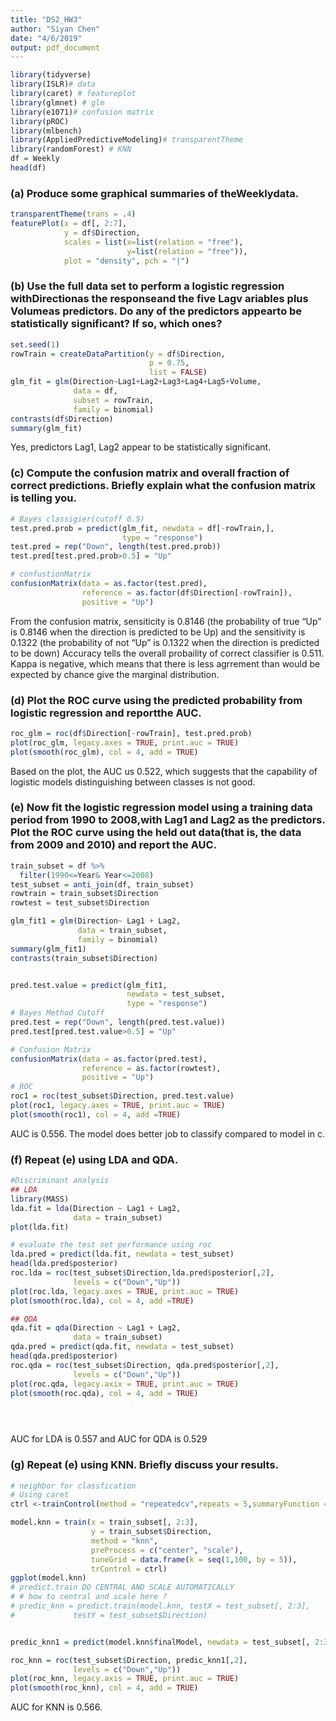 ```yaml
---
title: "DS2_HW3"
author: "Siyan Chen"
date: "4/6/2019"
output: pdf_document
---
```


```r
library(tidyverse)
library(ISLR)# data
library(caret) # featureplot
library(glmnet) # glm
library(e1071)# confusion matrix
library(pROC)
library(mlbench)
library(AppliedPredictiveModeling)# transparentTheme
library(randomForest) # KNN
df = Weekly
head(df)
```

### (a)  Produce some graphical summaries of theWeeklydata.

```r
transparentTheme(trans = .4)
featurePlot(x = df[, 2:7],
            y = df$Direction,
            scales = list(x=list(relation = "free"),
                          y=list(relation = "free")),
            plot = "density", pch = "|")
```

### (b) Use the full data set to perform a logistic regression withDirectionas the responseand the five Lagv ariables plus Volumeas predictors.  Do any of the predictors appearto be statistically significant?  If so, which ones?

```r
set.seed(1)
rowTrain = createDataPartition(y = df$Direction,
                               p = 0.75,
                               list = FALSE)
glm_fit = glm(Direction~Lag1+Lag2+Lag3+Lag4+Lag5+Volume,
              data = df,
              subset = rowTrain,
              family = binomial)
contrasts(df$Direction)
summary(glm_fit)
```
Yes, predictors Lag1, Lag2 appear to be statistically significant.

### (c)  Compute  the  confusion  matrix  and  overall  fraction  of  correct  predictions.   Briefly explain what the confusion matrix is telling you.

```r
# Bayes classigier(cutoff 0.5)
test.pred.prob = predict(glm_fit, newdata = df[-rowTrain,],
                         type = "response")
test.pred = rep("Down", length(test.pred.prob))
test.pred[test.pred.prob>0.5] = "Up"

# confustionMatrix
confusionMatrix(data = as.factor(test.pred),
                reference = as.factor(df$Direction[-rowTrain]),
                positive = "Up")

```
From the confusion matrix, sensiticity is 0.8146 (the probability of true "Up" is 0.8146 when the direction is predicted to be Up) and the sensitivity is 0.1322 (the probability of not "Up" is 0.1322 when the direction is predicted to be down)
Accuracy tells the overall probaility of correct classifier is 0.511.
Kappa is negative, which means that there is less agrrement than would be expected by chance give the marginal distribution. 

### (d)  Plot the ROC curve using the predicted probability from logistic regression and reportthe AUC.

```r
roc_glm = roc(df$Direction[-rowTrain], test.pred.prob)
plot(roc_glm, legacy.axes = TRUE, print.auc = TRUE)
plot(smooth(roc_glm), col = 4, add = TRUE)
```

Based on the plot, the AUC us 0.522, which suggests that the capability of logistic models distinguishing between classes is not good. 

### (e)  Now fit the logistic regression model using a training data period from 1990 to 2008,with Lag1 and Lag2 as the predictors.  Plot the ROC curve using the held out data(that is, the data from 2009 and 2010) and report the AUC.

```r
train_subset = df %>% 
  filter(1990<=Year& Year<=2008)
test_subset = anti_join(df, train_subset)
rowtrain = train_subset$Direction
rowtest = test_subset$Direction

glm_fit1 = glm(Direction~ Lag1 + Lag2,
               data = train_subset,
               family = binomial)
summary(glm_fit1)
contrasts(train_subset$Direction)


pred.test.value = predict(glm_fit1,
                          newdata = test_subset,
                          type = "response")
# Bayes Method Cutoff
pred.test = rep("Down", length(pred.test.value))
pred.test[pred.test.value>0.5] = "Up"

# Confusion Matrix
confusionMatrix(data = as.factor(pred.test), 
                reference = as.factor(rowtest),
                positive = "Up")
# ROC
roc1 = roc(test_subset$Direction, pred.test.value)
plot(roc1, legacy.axes = TRUE, print.auc = TRUE)
plot(smooth(roc1), col = 4, add =TRUE)

```

AUC is 0.556. The model does better job to classify compared to model in c.

### (f)  Repeat (e) using LDA and QDA.

```r
#Discriminant analysis
## LDA
library(MASS)
lda.fit = lda(Direction ~ Lag1 + Lag2,
              data = train_subset)
plot(lda.fit)

# evaluate the test set performance using roc
lda.pred = predict(lda.fit, newdata = test_subset)
head(lda.pred$posterior)
roc.lda = roc(test_subset$Direction,lda.pred$posterior[,2],
              levels = c("Down","Up"))
plot(roc.lda, legacy.axes = TRUE, print.auc = TRUE)
plot(smooth(roc.lda), col = 4, add =TRUE)

## QDA
qda.fit = qda(Direction ~ Lag1 + Lag2,
              data = train_subset)
qda.pred = predict(qda.fit, newdata = test_subset)
head(qda.pred$posterior)
roc.qda = roc(test_subset$Direction, qda.pred$posterior[,2],
              levels = c("Down","Up"))
plot(roc.qda, legacy.axix = TRUE, print.auc = TRUE)
plot(smooth(roc.qda), col = 4, add = TRUE)


 
```
AUC for LDA is 0.557 and AUC for QDA is 0.529

### (g)  Repeat (e) using KNN. Briefly discuss your results.

```r
# neighbor for classfication 
# Using caret
ctrl <-trainControl(method = "repeatedcv",repeats = 5,summaryFunction = twoClassSummary,classProbs = TRUE)

model.knn = train(x = train_subset[, 2:3],
                  y = train_subset$Direction,
                  method = "knn",
                  preProcess = c("center", "scale"),
                  tuneGrid = data.frame(k = seq(1,100, by = 5)),
                  trControl = ctrl)
ggplot(model.knn)
# predict.train DO CENTRAL AND SCALE AUTOMATICALLY
# # how to central and scale here ?
# predic_knn = predict.train(model.knn, testX = test_subset[, 2:3],
#             testY = test_subset$Direction)


predic_knn1 = predict(model.knn$finalModel, newdata = test_subset[, 2:3])

roc_knn = roc(test_subset$Direction, predic_knn1[,2],
              levels = c("Down","Up"))
plot(roc_knn, legacy.axis = TRUE, print.auc = TRUE)
plot(smooth(roc_knn), col = 4, add = TRUE)


```

AUC for KNN is 0.566.
